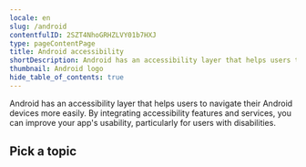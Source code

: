 ```yaml
---
locale: en
slug: /android
contentfulID: 2SZT4NhoGRHZLVY01b7HXJ
type: pageContentPage
title: Android accessibility
shortDescription: Android has an accessibility layer that helps users to navigate their Android devices more easily. By integrating accessibility features, you can improve your app's usability, particularly for users with disabilities.
thumbnail: Android logo
hide_table_of_contents: true
---
```


Android has an accessibility layer that helps users to navigate their Android devices more easily. By integrating accessibility features and services, you can improve your app's usability, particularly for users with disabilities.

## Pick a topic

<LinkList title="List of Android accessibility topics" isHighlighted={true}>
  <LinkListItem url="/en/docs/android/samples" title="Browse Android code samples" pageTitle="Android accessibility code samples" shortDescription="Browse code samples to learn how to build more accessible Android apps." icon="/img/light/code.svg" iconAlt="Code icon"/>
  <LinkListItem url="/en/docs/android/features" title="Learn about Android accessibility features" pageTitle="Android accessibility features" shortDescription="Learn about the accessibility features that are offered by Android." icon="/img/light/features.svg" iconAlt="Features icon"/>
</LinkList>